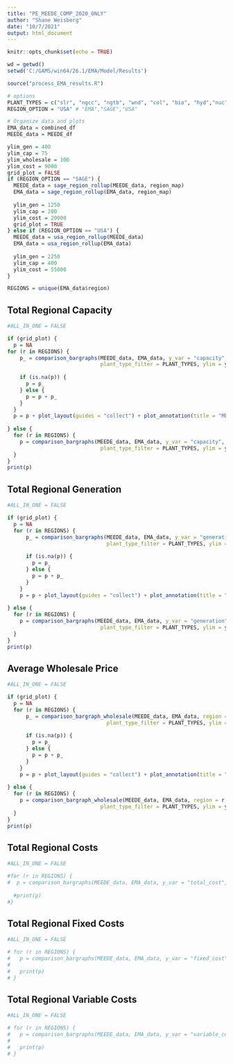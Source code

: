 ```yaml
---
title: "PE_MEEDE_COMP_2020_ONLY"
author: "Shane Weisberg"
date: "10/7/2021"
output: html_document
---
```


```r
knitr::opts_chunk$set(echo = TRUE)

wd = getwd()
setwd('C:/GAMS/win64/26.1/EMA/Model/Results')

source("process_EMA_results.R")

# options
PLANT_TYPES = c("slr", "ngcc", "ngtb", "wnd", "col", "bio", "hyd","nuc")
REGION_OPTION = "USA" # "EMA","SAGE","USA"

# Organize data and plots
EMA_data = combined_df
MEEDE_data = MEEDE_df

ylim_gen = 400
ylim_cap = 75
ylim_wholesale = 100
ylim_cost = 9000
grid_plot = FALSE
if (REGION_OPTION == "SAGE") {
  MEEDE_data = sage_region_rollup(MEEDE_data, region_map)
  EMA_data = sage_region_rollup(EMA_data, region_map)
  
  ylim_gen = 1250
  ylim_cap = 200
  ylim_cost = 20000
  grid_plot = TRUE
} else if (REGION_OPTION == "USA") {
  MEEDE_data = usa_region_rollup(MEEDE_data)
  EMA_data = usa_region_rollup(EMA_data)
  
  ylim_gen = 2250
  ylim_cap = 400
  ylim_cost = 55000
}

REGIONS = unique(EMA_data$region)

```

## Total Regional Capacity

```r
#ALL_IN_ONE = FALSE

if (grid_plot) {
  p = NA
for (r in REGIONS) {
    p_ = comparison_bargraphs(MEEDE_data, EMA_data, y_var = "capacity", region = r, 
                              plant_type_filter = PLANT_TYPES, ylim = ylim_cap, grid = grid_plot)
    
    if (is.na(p)) {
      p = p_
    } else {
      p = p + p_
    }
  }
  p = p + plot_layout(guides = "collect") + plot_annotation(title = "MEEDE/PE Comparison: Capacity (GW), SAGE Regions")
  
} else {
  for (r in REGIONS) {
    p = comparison_bargraphs(MEEDE_data, EMA_data, y_var = "capacity", region = r, 
                              plant_type_filter = PLANT_TYPES, ylim = ylim_cap, grid = grid_plot)
  }
}
print(p)
```

## Total Regional Generation

```r
#ALL_IN_ONE = FALSE

if (grid_plot) {
  p = NA
  for (r in REGIONS) {
      p_ = comparison_bargraphs(MEEDE_data, EMA_data, y_var = "generation", region = r, 
                                plant_type_filter = PLANT_TYPES, ylim = ylim_gen, grid = grid_plot)
      
      if (is.na(p)) {
        p = p_
      } else {
        p = p + p_
      }
    }
    p = p + plot_layout(guides = "collect") + plot_annotation(title = "MEEDE/PE Comparison: Generation (TWh), SAGE Regions")
  
} else {
  for (r in REGIONS) {
    p = comparison_bargraphs(MEEDE_data, EMA_data, y_var = "generation", region = r, 
                              plant_type_filter = PLANT_TYPES, ylim = ylim_gen, grid = grid_plot)
  }
}
print(p)


```


## Average Wholesale Price

```r
#ALL_IN_ONE = FALSE

if (grid_plot) {
  p = NA
  for (r in REGIONS) {
      p_ = comparison_bargraph_wholesale(MEEDE_data, EMA_data, region = r, 
                                plant_type_filter = PLANT_TYPES, ylim = ylim_wholesale, grid = grid_plot)
      
      if (is.na(p)) {
        p = p_
      } else {
        p = p + p_
      }
    }
    p = p + plot_layout(guides = "collect") + plot_annotation(title = "MEEDE/PE Comparison: Wholesale price ($/MWh), SAGE Regions")
  
} else {
  for (r in REGIONS) {
    p = comparison_bargraph_wholesale(MEEDE_data, EMA_data, region = r, 
                              plant_type_filter = PLANT_TYPES, ylim = ylim_wholesale, grid = grid_plot)
  }
}
print(p)


```

## Total Regional Costs

```r
#ALL_IN_ONE = FALSE

#for (r in REGIONS) {
#  p = comparison_bargraphs(MEEDE_data, EMA_data, y_var = "total_cost", region = r, plant_type_filter = #PLANT_TYPES, ylim = ylim_cost)
  
  #print(p)
#}


```

## Total Regional Fixed Costs

```r
#ALL_IN_ONE = FALSE

# for (r in REGIONS) {
#   p = comparison_bargraphs(MEEDE_data, EMA_data, y_var = "fixed_cost", region = r, plant_type_filter = PLANT_TYPES, ylim = 6000)
#   
#   print(p)
# }


```

## Total Regional Variable Costs

```r
#ALL_IN_ONE = FALSE

# for (r in REGIONS) {
#   p = comparison_bargraphs(MEEDE_data, EMA_data, y_var = "variable_cost", region = r, plant_type_filter = PLANT_TYPES, ylim = 4000)
#   
#   print(p)
# }


```